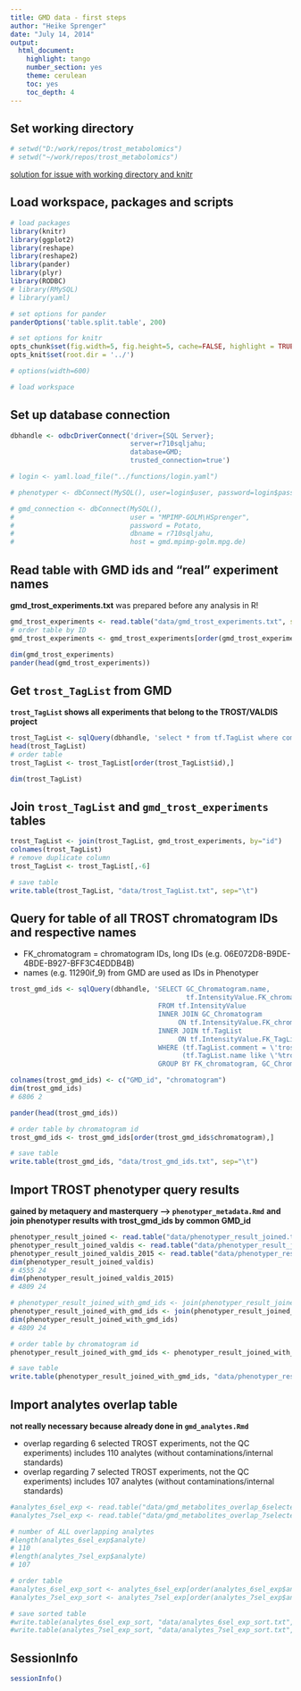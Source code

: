 ```yaml
---
title: GMD data - first steps
author: "Heike Sprenger"
date: "July 14, 2014"
output:
  html_document:
    highlight: tango
    number_section: yes
    theme: cerulean
    toc: yes
    toc_depth: 4
---
```


## Set working directory
```r
# setwd("D:/work/repos/trost_metabolomics")
# setwd("~/work/repos/trost_metabolomics")
```

[solution for issue with working directory and knitr](https://github.com/yihui/knitr/issues/277)

## Load workspace, packages and scripts
```r
# load packages
library(knitr)
library(ggplot2)
library(reshape)
library(reshape2)
library(pander)
library(plyr)
library(RODBC)
# library(RMySQL)
# library(yaml)

# set options for pander
panderOptions('table.split.table', 200)

# set options for knitr
opts_chunk$set(fig.width=5, fig.height=5, cache=FALSE, highlight = TRUE, fig.show="asis")
opts_knit$set(root.dir = '../')

# options(width=600)

# load workspace
```


## Set up database connection
```r
dbhandle <- odbcDriverConnect('driver={SQL Server}; 
                              server=r710sqljahu; 
                              database=GMD; 
                              trusted_connection=true')

# login <- yaml.load_file("../functions/login.yaml")

# phenotyper <- dbConnect(MySQL(), user=login$user, password=login$passwd, dbname=login$db, host=login$host)  

# gmd_connection <- dbConnect(MySQL(), 
#                             user = "MPIMP-GOLM\HSprenger", 
#                             password = Potato, 
#                             dbname = r710sqljahu, 
#                             host = gmd.mpimp-golm.mpg.de)  
```


## Read table with GMD ids and "real" experiment names

**gmd_trost_experiments.txt** was prepared before any analysis in R!

```r
gmd_trost_experiments <- read.table("data/gmd_trost_experiments.txt", sep="\t", header=TRUE)
# order table by ID
gmd_trost_experiments <- gmd_trost_experiments[order(gmd_trost_experiments$id),]

dim(gmd_trost_experiments)
pander(head(gmd_trost_experiments))
```


## Get ``trost_TagList`` from GMD
**``trost_TagList`` shows all experiments that belong to the TROST/VALDIS project**
```r
trost_TagList <- sqlQuery(dbhandle, 'select * from tf.TagList where comment=\'trost\' or name like \'%trost%\'')
head(trost_TagList)
# order table
trost_TagList <- trost_TagList[order(trost_TagList$id),]

dim(trost_TagList)
```


## Join ``trost_TagList`` and ``gmd_trost_experiments`` tables
```r
trost_TagList <- join(trost_TagList, gmd_trost_experiments, by="id")
colnames(trost_TagList)
# remove duplicate column
trost_TagList <- trost_TagList[,-6]

# save table
write.table(trost_TagList, "data/trost_TagList.txt", sep="\t")
```


## Query for table of all TROST chromatogram IDs and respective names
* FK_chromatogram = chromatogram IDs, long IDs (e.g. 06E072D8-B9DE-4BDE-B927-BFF3C4EDDB4B)
* names (e.g. 11290if_9) from GMD are used as IDs in Phenotyper

```r
trost_gmd_ids <- sqlQuery(dbhandle, 'SELECT GC_Chromatogram.name, 
                                            tf.IntensityValue.FK_chromatogram 
                                     FROM tf.IntensityValue 
                                     INNER JOIN GC_Chromatogram 
                                          ON tf.IntensityValue.FK_chromatogram = GC_Chromatogram.id 
                                     INNER JOIN tf.TagList 
                                          ON tf.IntensityValue.FK_TagList = tf.TagList.id
                                     WHERE (tf.TagList.comment = \'trost\') or 
                                           (tf.TagList.name like \'%trost%\')
                                     GROUP BY FK_chromatogram, GC_Chromatogram.name')

colnames(trost_gmd_ids) <- c("GMD_id", "chromatogram")
dim(trost_gmd_ids)
# 6806 2

pander(head(trost_gmd_ids))

# order table by chromatogram id
trost_gmd_ids <- trost_gmd_ids[order(trost_gmd_ids$chromatogram),]

# save table
write.table(trost_gmd_ids, "data/trost_gmd_ids.txt", sep="\t")
```


## Import TROST phenotyper query results 

**gained by metaquery and masterquery --> ``phenotyper_metadata.Rmd``**
**and join phenotyper results with trost_gmd_ids by common GMD_id**
```r
phenotyper_result_joined <- read.table("data/phenotyper_result_joined.txt", sep="\t", header=TRUE)
phenotyper_result_joined_valdis <- read.table("data/phenotyper_result_joined_valdis.txt", sep="\t", header=TRUE)
phenotyper_result_joined_valdis_2015 <- read.table("data/phenotyper_result_joined_valdis_2015.txt", sep="\t", header=TRUE)
dim(phenotyper_result_joined_valdis)
# 4555 24
dim(phenotyper_result_joined_valdis_2015)
# 4809 24

# phenotyper_result_joined_with_gmd_ids <- join(phenotyper_result_joined_valdis, trost_gmd_ids, by="GMD_id")
phenotyper_result_joined_with_gmd_ids <- join(phenotyper_result_joined_valdis_2015, trost_gmd_ids, by="GMD_id")
dim(phenotyper_result_joined_with_gmd_ids)
# 4809 24

# order table by chromatogram id
phenotyper_result_joined_with_gmd_ids <- phenotyper_result_joined_with_gmd_ids[order(phenotyper_result_joined_with_gmd_ids$chromatogram),]

# save table
write.table(phenotyper_result_joined_with_gmd_ids, "data/phenotyper_result_joined_with_gmd_ids.txt", sep="\t")
```


## Import analytes overlap table 

**not really necessary because already done in ``gmd_analytes.Rmd``**

* overlap regarding 6 selected TROST experiments, not the QC experiments) includes 110 analytes (without contaminations/internal standards)
* overlap regarding 7 selected TROST experiments, not the QC experiments) includes 107 analytes (without contaminations/internal standards)

```r
#analytes_6sel_exp <- read.table("data/gmd_metabolites_overlap_6selected_exp.txt", sep="\t", header=TRUE)
#analytes_7sel_exp <- read.table("data/gmd_metabolites_overlap_7selected_exp.txt", sep="\t", header=TRUE, allowEscapes=T)

# number of ALL overlapping analytes
#length(analytes_6sel_exp$analyte)
# 110
#length(analytes_7sel_exp$analyte)
# 107

# order table
#analytes_6sel_exp_sort <- analytes_6sel_exp[order(analytes_6sel_exp$analyte),]
#analytes_7sel_exp_sort <- analytes_7sel_exp[order(analytes_7sel_exp$analyte),]

# save sorted table
#write.table(analytes_6sel_exp_sort, "data/analytes_6sel_exp_sort.txt", sep="\t")
#write.table(analytes_7sel_exp_sort, "data/analytes_7sel_exp_sort.txt", sep="\t", eol = "\r")
```


## SessionInfo
```r
sessionInfo()
```
